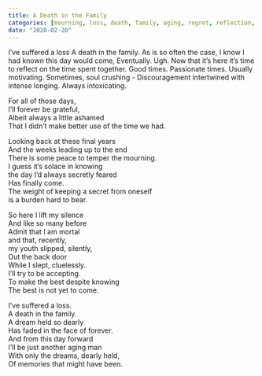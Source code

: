 ```yaml
---
title: A Death in the Family
categories: [mourning, loss, death, family, aging, regret, reflection, poetry]
date: "2020-02-20"
---
```


<Box>
  I’ve suffered a loss  
  A death in the family.   
  As is so often the case,  
  I know I had known this day would come,  
  Eventually.  Ugh.   
  Now that it’s here it’s time to reflect   
  on the time spent together.   
  Good times.    
  Passionate times.   
  Usually motivating.   
  Sometimes, soul crushing -  
  Discouragement intertwined with intense longing.   
  Always intoxicating.    
    
  For all of those days,  
  I’ll forever be grateful,  
  Albeit always a little ashamed  
  That I didn’t make better use of the time we had.   
    
  Looking back at these final years  
  And the weeks leading up to the end  
  There is some peace to temper the mourning.   
  I guess it’s solace in knowing   
  the day I’d always secretly feared  
  Has finally come.   
  The weight of keeping a secret from oneself  
  is a burden hard to bear.   
    
  So here I lift my silence  
  And like so many before  
  Admit that I am mortal  
  and that, recently,  
  my youth slipped, silently,  
  Out the back door   
  While I slept, cluelessly.   
  I’ll try to be accepting.   
  To make the best despite knowing  
  The best is not yet to come.   
    
  I’ve suffered a loss.   
  A death in the family.   
  A dream held so dearly  
  Has faded in the face of forever.   
  And from this day forward  
  I’ll be just another aging man  
  With only the dreams, dearly held,  
  Of memories that might have been.   
</Box>